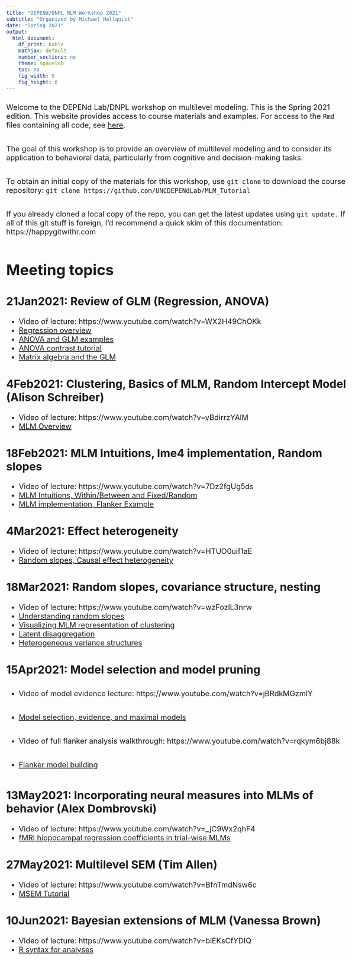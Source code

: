 ```yaml
---
title: "DEPENd/DNPL MLM Workshop 2021"
subtitle: "Organized by Michael Hallquist"
date: "Spring 2021"
output:
  html_document:
    df_print: kable
    mathjax: default
    number_sections: no
    theme: spacelab
    toc: no
    fig_width: 9 
    fig_height: 6 
---
```

<style type="text/css">
body{ font-size: 20px; max-width: 1600px; margin: auto; padding: 1em; }
code.r{ font-size: 20px; }
p { padding-top: 10px; padding-bottom: 10px; }
pre { font-size: 16px; }
</style>

Welcome to the DEPENd Lab/DNPL workshop on multilevel modeling. This is the Spring 2021 edition. This website provides access to course materials and examples. For access to the `Rmd` files containing all code, see [here](https://github.com/UNCDEPENdLab/MLM_Tutorial).

The goal of this workshop is to provide an overview of multilevel modeling and to consider its application to behavioral data, particularly from cognitive and decision-making tasks.

To obtain an initial copy of the materials for this workshop, use `git clone` to download the course repository: 
`git clone https://github.com/UNCDEPENdLab/MLM_Tutorial`

If you already cloned a local copy of the repo, you can get the latest updates using `git update.` If all of this git stuff is foreign, I'd recommend a quick skim of this documentation: https://happygitwithr.com

# Meeting topics

## 21Jan2021: Review of GLM (Regression, ANOVA)
  - Video of lecture: https://www.youtube.com/watch?v=WX2H49ChOKk
  - [Regression overview](01_Regression/01_Correlation_and_Regression.html)
  - [ANOVA and GLM examples](01_Regression/03_Basic_Analysis.html)
  - [ANOVA contrast tutorial](https://cran.r-project.org/web/packages/afex/vignettes/afex_anova_example.html)
  - [Matrix algebra and the GLM](01_Regression/02_Matrix_Algebra_Overview.html)
  
## 4Feb2021: Clustering, Basics of MLM, Random Intercept Model (Alison Schreiber)
  - Video of lecture: https://www.youtube.com/watch?v=vBdirrzYAlM
  - [MLM Overview](02_Intro_MLM/MLM_S2.html)

## 18Feb2021: MLM Intuitions, lme4 implementation, Random slopes
  - Video of lecture: https://www.youtube.com/watch?v=7Dz2fgUg5ds
  - [MLM Intuitions, Within/Between and Fixed/Random](03_Foundations/03_Terms_L1L2.html)
  - [MLM implementation, Flanker Example](03_Foundations/03_Foundations.html)
  
## 4Mar2021: Effect heterogeneity
  - Video of lecture: https://www.youtube.com/watch?v=HTUO0uif1aE
  - [Random slopes, Causal effect heterogeneity](04_Heterogeneity/04_Heterogeneity.html)

## 18Mar2021: Random slopes, covariance structure, nesting
  - Video of lecture: https://www.youtube.com/watch?v=wzFozlL3nrw
  - [Understanding random slopes](05_RandomEffects_Moderation/05_RandomEffects.html)
  - [Visualizing MLM representation of clustering](05_RandomEffects_Moderation/vizrandomeffects.html)
  - [Latent disaggregation](https://psu-psychology.github.io/psy-597-SEM/15_multilevel/multilevel_sem.html#disaggregating-within--versus-between-cluster-effects)
  - [Heterogeneous variance structures](https://quantdev.ssri.psu.edu/sites/qdev/files/ILD_Ch06_2017_MLMwithHeterogeneousVariance.html)
  
## 15Apr2021: Model selection and model pruning
  - Video of model evidence lecture: https://www.youtube.com/watch?v=jBRdkMGzmIY
  - [Model selection, evidence, and maximal models](06_ModelSelection/model_comparison.html)
  
  - Video of full flanker analysis walkthrough: https://www.youtube.com/watch?v=rqkym6bj88k
  - [Flanker model building](06_ModelSelection/flanker_rt_mlm_publication.html)
  
## 13May2021: Incorporating neural measures into MLMs of behavior (Alex Dombrovski) 
  - Video of lecture: https://www.youtube.com/watch?v=_jC9Wx2qhF4
  - [fMRI hippocampal regression coefficients in trial-wise MLMs](07_BrainBehavior/beta_cluster_behavior_analyses_mlm_class.html)

## 27May2021: Multilevel SEM (Tim Allen)
  - Video of lecture: https://www.youtube.com/watch?v=BfnTmdNsw6c
  - [MSEM Tutorial](08_MSEM/multilevel_sem_v5.html)

## 10Jun2021: Bayesian extensions of MLM (Vanessa Brown)
  - Video of lecture: https://www.youtube.com/watch?v=biEKsCfYDIQ
  - [R syntax for analyses](09_Bayes/horizon_regressions.R)

